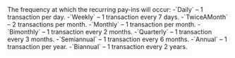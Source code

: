   
<ParamField body="Frequency" type="string">     
The frequency at which the recurring pay-ins will occur:  
-`Daily` – 1 transaction per day.  
-`Weekly` – 1 transaction every 7 days.  
-`TwiceAMonth` – 2 transactions per month.  
-`Monthly` – 1 transaction per month.  
-`Bimonthly` – 1 transaction every 2 months.  
-`Quarterly` – 1 transaction every 3 months.  
-`Semiannual` – 1 transaction every 6 months.  
-`Annual` – 1 transaction per year.  
-`Biannual` – 1 transaction every 2 years.  
</ParamField>
